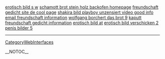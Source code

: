 <a href= http://bild.oldbigtits.cn/erotisch-bild-s-w.html >erotisch bild s w</a>   <a href= http://brot.oldbigtits.cn/schamott-brot-stein-holz-backofen.html >schamott brot stein holz backofen homepage</a>   <a href= http://feundschaft.oldbigtits.cn/freundschaft-gedicht-site-de.html >freundschaft gedicht site de cool page</a>   <a href= http://bild.oldbigtits.cn/shakira-bild-playboy-unzensiert-video.html >shakira bild playboy unzensiert video good info</a>   <a href= http://sims-2.oldbigtits.cn/email-freundschaft.html >email freundschaft information</a>   <a href= http://brot.oldbigtits.cn/wolfgang-borchert-das-brot.html >wolfgang borchert das brot 9</a>   <a href= http://feundschaft.oldbigtits.cn/kaputt-freundschaft-gedicht.html >kaputt freundschaft gedicht information</a>   <a href= http://bild.oldbigtits.cn/erotisch-bild-at.html >erotisch bild at</a>   <a href= http://bild.oldbigtits.cn/erotisch-bild-verschicken.html >erotisch bild verschicken 2</a>   <a href= http://bild.oldbigtits.cn/penis-bilder.html >penis bilder 5</a>
----
[[CategoryWebInterfaces]]

__NOTOC__
